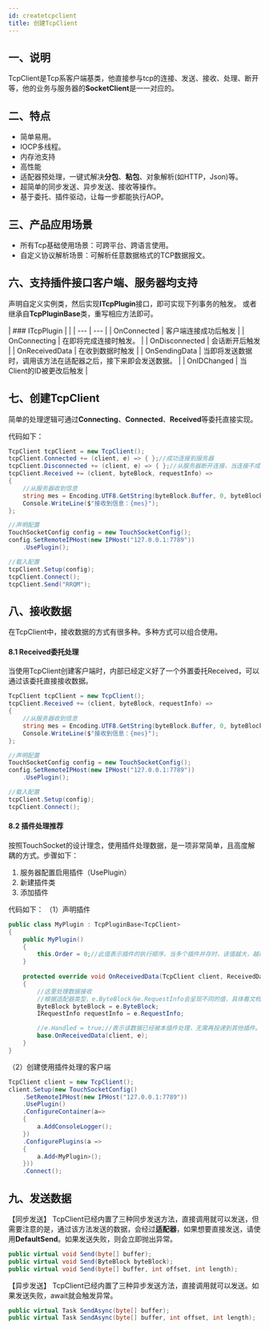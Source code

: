 ```yaml
---
id: createtcpclient
title: 创建TcpClient
---
```


## 一、说明
TcpClient是Tcp系客户端基类，他直接参与tcp的连接、发送、接收、处理、断开等，他的业务与服务器的**SocketClient**是一一对应的。

## 二、特点

- 简单易用。
- IOCP多线程。
- 内存池支持
- 高性能
- 适配器预处理，一键式解决**分包**、**粘包**、对象解析(如HTTP，Json)等。
- 超简单的同步发送、异步发送、接收等操作。
- 基于委托、插件驱动，让每一步都能执行AOP。

## 三、产品应用场景

- 所有Tcp基础使用场景：可跨平台、跨语言使用。
- 自定义协议解析场景：可解析任意数据格式的TCP数据报文。


## 六、支持插件接口客户端、服务器均支持
声明自定义实例类，然后实现**ITcpPlugin**接口，即可实现下列事务的触发。
或者继承自**TcpPluginBase**类，重写相应方法即可。

| ###  ITcpPlugin
 |  |
| --- | --- |
| OnConnected | 客户端连接成功后触发 |
| OnConnecting | 在即将完成连接时触发。 |
| OnDisconnected | 会话断开后触发 |
| OnReceivedData | 在收到数据时触发 |
| OnSendingData | 当即将发送数据时，调用该方法在适配器之后，接下来即会发送数据。 |
| OnIDChanged | 当Client的ID被更改后触发 |

## 七、创建TcpClient
简单的处理逻辑可通过**Connecting**、**Connected**、**Received**等委托直接实现。

代码如下：
```csharp
TcpClient tcpClient = new TcpClient();
tcpClient.Connected += (client, e) => { };//成功连接到服务器
tcpClient.Disconnected += (client, e) => { };//从服务器断开连接，当连接不成功时不会触发。
tcpClient.Received += (client, byteBlock, requestInfo) =>
{
    //从服务器收到信息
    string mes = Encoding.UTF8.GetString(byteBlock.Buffer, 0, byteBlock.Len);
    Console.WriteLine($"接收到信息：{mes}");
};

//声明配置
TouchSocketConfig config = new TouchSocketConfig();
config.SetRemoteIPHost(new IPHost("127.0.0.1:7789"))
    .UsePlugin();

//载入配置
tcpClient.Setup(config);
tcpClient.Connect();
tcpClient.Send("RRQM");
```

## 八、接收数据
在TcpClient中，接收数据的方式有很多种。多种方式可以组合使用。

#### 8.1 Received委托处理
当使用TcpClient创建客户端时，内部已经定义好了一个外置委托Received，可以通过该委托直接接收数据。
```csharp
TcpClient tcpClient = new TcpClient();
tcpClient.Received += (client, byteBlock, requestInfo) =>
{
    //从服务器收到信息
    string mes = Encoding.UTF8.GetString(byteBlock.Buffer, 0, byteBlock.Len);
    Console.WriteLine($"接收到信息：{mes}");
};

//声明配置
TouchSocketConfig config = new TouchSocketConfig();
config.SetRemoteIPHost(new IPHost("127.0.0.1:7789"))
    .UsePlugin();

//载入配置
tcpClient.Setup(config);
tcpClient.Connect();
```

#### 8.2 插件处理推荐
按照TouchSocket的设计理念，使用插件处理数据，是一项非常简单，且高度解耦的方式。步骤如下：

1. 服务器配置启用插件（UsePlugin）
2. 新建插件类
3. 添加插件

代码如下：
（1）声明插件
```csharp
public class MyPlugin : TcpPluginBase<TcpClient>
{
    public MyPlugin()
    {
        this.Order = 0;//此值表示插件的执行顺序，当多个插件并存时，该值越大，越在前执行。
    }
   
    protected override void OnReceivedData(TcpClient client, ReceivedDataEventArgs e)
    {
        //这里处理数据接收
        //根据适配器类型，e.ByteBlock与e.RequestInfo会呈现不同的值，具体看文档=》适配器部分。
        ByteBlock byteBlock = e.ByteBlock;
        IRequestInfo requestInfo = e.RequestInfo;

        //e.Handled = true;//表示该数据已经被本插件处理，无需再投递到其他插件。
        base.OnReceivedData(client, e);
    }
}
```
（2）创建使用插件处理的客户端
```csharp
TcpClient client = new TcpClient();
client.Setup(new TouchSocketConfig()
    .SetRemoteIPHost(new IPHost("127.0.0.1:7789"))
    .UsePlugin()
    .ConfigureContainer(a=>
    {
        a.AddConsoleLogger();
    })
    .ConfigurePlugins(a => 
    {
        a.Add<MyPlugin>();
    }))
    .Connect();
```

## 九、发送数据
【同步发送】
TcpClient已经内置了三种同步发送方法，直接调用就可以发送，但需要注意的是，通过该方法发送的数据，会经过**适配器**，如果想要直接发送，请使用**DefaultSend**。如果发送失败，则会立即抛出异常。
```csharp
public virtual void Send(byte[] buffer);
public virtual void Send(ByteBlock byteBlock);
public virtual void Send(byte[] buffer, int offset, int length);
```

【异步发送】
TcpClient已经内置了三种异步发送方法，直接调用就可以发送。如果发送失败，await就会触发异常。
```csharp
public virtual Task SendAsync(byte[] buffer);
public virtual Task SendAsync(byte[] buffer, int offset, int length);
```

